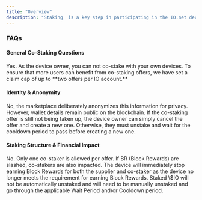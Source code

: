 ```yaml
---
title: "Overview"
description: "Staking  is a key step in participating in the IO.net decentralized ecosystem. It helps secure the network, validate computational tasks, and earn rewards. Whether you're staking on your own or teaming up with others through , this guide will walk you through everything —from connecting your wallet to managing your stakes and maximizing your rewards."
---
```


### FAQs

#### General Co-Staking Questions
  
<AccordionGroup>
<Accordion title="Q: Can a person co-stake on multiple devices?">
Yes.
</Accordion>

<Accordion title="Q: Is there a limitation?">
As the device owner, you can not co-stake with your own devices.
</Accordion>

<Accordion title="Q: What is the maximum number of co-staking offers I can claim?">
To ensure that more users can benefit from co-staking offers, we have set a claim cap of up to **two offers per IO account.**
</Accordion>
</AccordionGroup>

#### Identity & Anonymity

<AccordionGroup>
<Accordion title="Q: Are there any identifiable details of a co-staker or device owner?">
No, the marketplace deliberately anonymizes this information for privacy. However, wallet details remain public on the blockchain.
</Accordion>

<Accordion title="Q: What if a co-staker and device owner want to adjust contributions?">
If the co-staking offer is still not being taken up, the device owner can simply cancel the offer and create a new one. Otherwise, they must unstake and wait for the cooldown period to pass before creating a new one.
</Accordion>
</AccordionGroup>

#### Staking Structure & Financial Impact

<AccordionGroup>
<Accordion title="Q: Can multiple co-stakers contribute to a single offer?">
No. Only one co-staker is allowed per offer.
</Accordion>

<Accordion title="Q: If a primary worker is suspected of fraud or gets slashed, what happens financially to the co-staker?">
If BR (Block Rewards) are slashed, co-stakers are also impacted.
</Accordion>

<Accordion title="Q: What happens to the co-staked \$IO when the device owner terminates the device?">
The device will immediately stop earning Block Rewards for both the supplier and co-staker as the device no longer meets the requirement for earning Block Rewards. Staked \$IO will not be automatically unstaked and will need to be manually unstaked and go through the applicable Wait Period and/or Cooldown period.
</Accordion>
</AccordionGroup>
